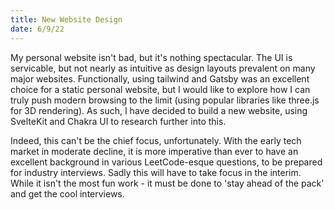 ```yaml
---
title: New Website Design
date: 6/9/22
---
```

My personal website isn't bad, but it's nothing spectacular. The UI is servicable, but not nearly as intuitive as design layouts prevalent on many major websites. Functionally, using tailwind and Gatsby was an excellent choice for a static personal website, but I would like to explore how I can truly push modern browsing to the limit (using popular libraries like three.js for 3D rendering). As such, I have decided to build a new website, using SvelteKit and Chakra UI to research further into this.

Indeed, this can't be the chief focus, unfortunately. With the early tech market in moderate decline, it is more imperative than ever to have an excellent background in various LeetCode-esque questions, to be prepared for industry interviews. Sadly this will have to take focus in the interim. While it isn't the most fun work - it must be done to 'stay ahead of the pack' and get the cool interviews.


